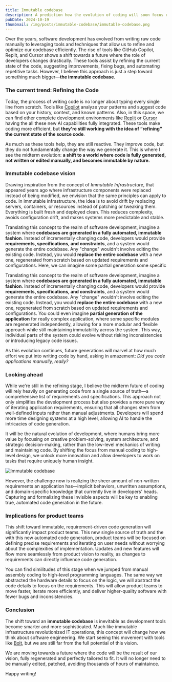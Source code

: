```yaml
---
title: Immutable codebase
description: A prediction how the evolution of coding will soon focus on generating entire codebases from clear requirements, enabling more efficient, automated development with a single source of truth.
pubDate: 2024-10-19
thumbnail: /img/posts/immutable-codebase/immutable-codebase.png
---
```


Over the years, software development has evolved from writing raw code manually to leveraging tools and techniques that allow us to refine and optimize our codebase efficiently. The rise of tools like GitHub Copilot, Replit, and Cursor shows a shift towards a future where the role of developers changes drastically. These tools assist by refining the current state of the code, suggesting improvements, fixing bugs, and automating repetitive tasks. However, I believe this approach is just a step toward something much bigger—**the immutable codebase**.

### The current trend: Refining the Code

Today, the process of writing code is no longer about typing every single line from scratch. Tools like [Copilot](https://copilot.microsoft.com/) analyze your patterns and suggest code based on your history, context, and known patterns. Also, in this space, we can find other complete development environments like [Replit](https://replit.com) or [Cursor](https://www.cursor.com/) having the all these new AI capabilities fully integrated. These tools make coding more efficient, but **they're still working with the idea of “refining” the current state of the source code**.

As much as these tools help, they are still reactive. They improve code, but they do not fundamentally change the way we generate it. This is where I see the midterm evolution: **a shift to a world where code is fully generated, not written or edited manually, and becomes immutable by nature.**

### Immutable codebase vision

Drawing inspiration from the concept of *Immutable Infrastructure*, that appeared years ago where infrastructure components were replaced instead of being modified, we envision that the same principles can apply to code. In immutable infrastructure, the idea is to avoid drift by replacing servers, containers, or resources instead of patching or tweaking them. Everything is built fresh and deployed clean. This reduces complexity, avoids configuration drift, and makes systems more predictable and stable.

Translating this concept to the realm of software development, imagine a system where **codebases are generated in a fully automated, immutable fashion**. Instead of incrementally changing code, developers would provide **requirements, specifications, and constraints**, and a system would generate the entire codebase. Any "change" wouldn't involve editing the existing code. Instead, you would **replace the entire codebase** with a new one, regenerated from scratch based on updated requirements and configurations. Here, we can imagine some partial generation some specific 

Translating this concept to the realm of software development, imagine a system where **codebases are generated in a fully automated, immutable fashion**. Instead of incrementally changing code, developers would provide **requirements, specifications, and constraints**, and a system would generate the entire codebase. Any "change" wouldn't involve editing the existing code. Instead, you would **replace the entire codebase** with a new one, regenerated from scratch based on updated requirements and configurations. You could even imagine **partial generation of the application** for really complex application, where some specific modules are regenerated independently, allowing for a more modular and flexible approach while still maintaining immutability across the system. This way, individual parts of the system could evolve without risking inconsistencies or introducing legacy code issues. 

As this evolution continues, future generations will marvel at how much effort we put into writing code by hand, asking in amazement: _Did you code applications manually, really?_

### Looking ahead

While we're still in the refining stage, I believe the midterm future of coding will rely heavily on generating code from a single source of truth—a comprehensive list of requirements and specifications. This approach not only simplifies the development process but also provides a more pure way of iterating application requirements, ensuring that all changes stem from well-defined inputs rather than manual adjustments. Developers will spend more time designing systems at a high level, allowing AI to handle the intricacies of code generation.

It will be the natural evolution of development, where humans bring more value by focusing on creative problem-solving, system architecture, and strategic decision-making, rather than the low-level mechanics of writing and maintaining code. By shifting the focus from manual coding to high-level design, we unlock more innovation and allow developers to work on tasks that require uniquely human insight.

![Immutable codebase](/img/posts/immutable-codebase/immutable-codebase.png)

However, the challenge now is realizing the sheer amount of non-written requirements an application has—implicit behaviors, unwritten assumptions, and domain-specific knowledge that currently live in developers' heads. Capturing and formalizing these invisible aspects will be key to enabling true, automated code generation in the future.

### Implications for product teams

This shift toward immutable, requirement-driven code generation will significantly impact product teams. This new single source of truth and the with this new automated code generation, product teams will be focused on defining precise requirements and iterating on user needs without worrying about the complexities of implementation. Updates and new features will flow more seamlessly from product vision to reality, as changes to requirements can directly influence code generation.

You can find similitudes of this stage when we jumped from manual assembly coding to high-level programming languages. The same way we abstracted the hardware details to focus on the logic, we will abstract the code details to focus on the requirements. This will allow product teams to move faster, iterate more efficiently, and deliver higher-quality software with fewer bugs and inconsistencies.

### Conclusion

The shift toward an **immutable codebase** is inevitable as development tools become smarter and more sophisticated. Much like immutable infrastructure revolutionized IT operations, this concept will change how we think about software engineering. We start seeing this movement with tools like [Bolt](https://bolt.dev/), but we are still far from the full potential of this vision.

We are moving towards a future where the code will be the result of our vision, fully regenerated and perfectly tailored to fit. It will no longer need to be manually edited, patched, avoiding thousands of hours of maintaince.

Happy writing!